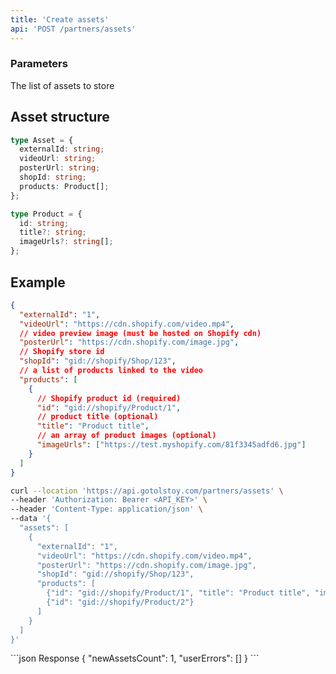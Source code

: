 ```yaml
---
title: 'Create assets'
api: 'POST /partners/assets'
---
```


### Parameters

<Param body="assets" type="Asset[]" required initialValue="">
  The list of assets to store

## Asset structure

```ts
type Asset = {
  externalId: string;
  videoUrl: string;
  posterUrl: string;
  shopId: string;
  products: Product[];
};

type Product = {
  id: string;
  title?: string;
  imageUrls?: string[];
};
```

## Example

```json
{
  "externalId": "1",
  "videoUrl": "https://cdn.shopify.com/video.mp4",
  // video preview image (must be hosted on Shopify cdn)
  "posterUrl": "https://cdn.shopify.com/image.jpg",
  // Shopify store id
  "shopId": "gid://shopify/Shop/123",
  // a list of products linked to the video
  "products": [
    {
      // Shopify product id (required)
      "id": "gid://shopify/Product/1",
      // product title (optional)
      "title": "Product title",
      // an array of product images (optional)
      "imageUrls": ["https://test.myshopify.com/81f3345adfd6.jpg"]
    }
  ]
}
```

</Param>

<RequestExample>

```bash Request
curl --location 'https://api.gotolstoy.com/partners/assets' \
--header 'Authorization: Bearer <API_KEY>' \
--header 'Content-Type: application/json' \
--data '{
  "assets": [
    {
      "externalId": "1",
      "videoUrl": "https://cdn.shopify.com/video.mp4",
      "posterUrl": "https://cdn.shopify.com/image.jpg",
      "shopId": "gid://shopify/Shop/123",
      "products": [
        {"id": "gid://shopify/Product/1", "title": "Product title", "imageUrls": https://test.myshopify.com/81f3345adfd6.jpg"]},
        {"id": "gid://shopify/Product/2"}
      ]
    }
  ]
}'
```

</RequestExample>

<ResponseExample>
```json Response
{
  "newAssetsCount": 1,
  "userErrors": []
}
```
</ResponseExample>
